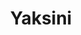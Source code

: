 ---
title: "Yaksini"
slug: "yaksini"
arcana: "Empress"

image: "./.jpg"

phys: ""
gun: ""
fire: ""
ice: ""
elec: ""
wind: ""
psy: ""
nuke: ""
bless: ""
curse: ""
---